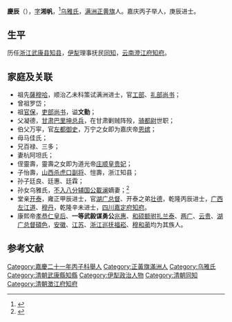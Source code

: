 '''慶辰'''（{{bd|1785年| |？}}），[[字|字]]'''湘帆'''，<ref>{{cite book |title=林则徐在伊犁. China: 新疆人民出版社, 2002.}}</ref>[[乌雅氏|乌雅氏]]，[[满洲正黄旗|满洲正黄旗]]人。嘉庆丙子举人，庚辰进士。

==生平==
历任[[浙江|浙江]][[武康县|武康县]][[知县|知县]]，[[伊犁|伊犁]]理事抚民[[同知|同知]]，[[云南|云南]][[澄江府|澄江府]][[知府|知府]]。

==家庭及关联==
*祖先[[薩穆哈|薩穆哈]]，顺治乙未科策试满洲进士，官[[工部|工部]]、[[礼部|礼部]][[尚书|尚书]]；
*曾祖罗岱；
*祖[[官保|官保]]，[[吏部尚书|吏部尚书]]，谥'''文勤'''；
*父凝德，[[甘肃|甘肃]][[巴里坤|巴里坤]][[总兵|总兵]]，在甘肃剿贼阵殁，[[骑都尉|骑都尉]]世职；
*伯父万寜，官[[左都御史|左都御史]]，万宁之女即为嘉庆帝[[恩嫔|恩嫔]]；
*母马佳氏；
*兄百禄、三多；
*妻杭阿坦氏；
*侄靈壽，靈壽之女即为道光帝[[庄顺皇贵妃|庄顺皇贵妃]]；
*子怡壽，[[山西|山西]][[杀虎口|杀虎口]][[副将|副将]]、愷壽，浙江知县；
*孙子廷良、廷惠、廷霖；
*孙女乌雅氏，[[不入八分辅国公|不入八分辅国公]][[載澜|載澜]]嫡妻；<ref>{{cite book |title=《愛新覺羅宗譜》第一冊甲一第67頁}}</ref>
*堂亲[[开泰_(乌雅氏)|开泰]]，雍正甲辰进士，官[[湖广总督|湖广总督]]、开泰之弟[[壮德|壮德]]，乾隆丙辰进士，[[广西|广西]][[左江道|左江道]]、[[穆丹|穆丹]]，乾隆辛未进士，[[四川|四川]][[嘉定府|嘉定府]][[知府|知府]]。
*康熙帝[[孝恭仁皇后|孝恭仁皇后]]、'''一等武毅谋勇公'''[[兆惠|兆惠]]、[[和硕额驸|和硕额驸]][[扎兰泰|扎兰泰]]、[[两广|两广]]、[[云贵|云贵]]、[[湖广|湖广]][[总督|总督]][[碩色|碩色]]，[[安徽|安徽]]、[[江苏|江苏]]、[[浙江|浙江]][[巡抚|巡抚]][[福崧|福崧]]、[[穆和蔺|穆和蔺]]均为其族人。

==参考文献==
{{reflist}}
{{嘉慶二十五年庚辰科殿試金榜}}
[[Category:嘉慶二十一年丙子科舉人|Category:嘉慶二十一年丙子科舉人]]
[[Category:正黃旗滿洲人|Category:正黃旗滿洲人]]
[[Category:乌雅氏|Category:乌雅氏]]
[[Category:清朝武康縣知縣|Category:清朝武康縣知縣]]
[[Category:伊犁政治人物|Category:伊犁政治人物]]
[[Category:清朝同知|Category:清朝同知]]
[[Category:清朝澂江府知府|Category:清朝澂江府知府]]